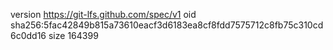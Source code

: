 version https://git-lfs.github.com/spec/v1
oid sha256:5fac42849b815a73610eacf3d6183ea8cf8fdd7575712c8fb75c310cd6c0dd16
size 164399

